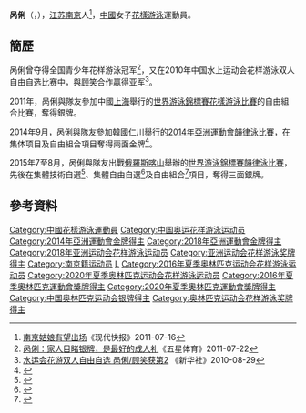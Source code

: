 {{noteTA|G1=Aquatics}}
{{Infobox Swimmer
| swimmername = 呙俐
| image = Open Make Up For Ever 2013 - Guo Li.jpg
| imagesize = 
| caption = 
| fullname =  
| nationality = {{PRC}}
| strokes = 
| club = 
| collegeteam = 
| birth_date ={{birth date and age|1993|5|11}}<ref name="仁川亞運">{{cite web|title=Profile - GUO Li|url=https://www.incheon2014ag.org/Sports/Biographies/Athletes_Profile/?ParticCode=5103570&lang=en|publisher=2014年仁川亞運會官方網站|deadurl=yes|archiveurl=https://web.archive.org/web/20140927095134/http://www.incheon2014ag.org/Sports/Biographies/Athletes_Profile/?ParticCode=5103570&lang=en|archivedate=2014-09-27|accessdate=2014-09-28}}{{en}}</ref>
| birth_place = {{CHN}}[[江苏省|江苏省]][[南京市|南京市]]
| height = {{height|m=1.67}}<ref name="仁川亞運"/>
| weight = {{weight|kg=54}}<ref name="仁川亞運"/>
| medaltemplates =
{{MedalCountry | {{CHN}}}}
{{MedalSport | 女子[[花樣游泳|花樣游泳]]}}
{{MedalCompetition | [[奧林匹克運動會|奧林匹克運動會]] [[File:Olympic_rings.svg|30px]]}}
{{MedalSilver | [[2016年夏季奧林匹克運動會|2016年 里約]] | [[2016年夏季奧林匹克運動會水上芭蕾比賽團體項目|團體賽]] }}
{{MedalSilver | [[2020年夏季奧林匹克運動會|2020年 東京]] | [[2020年夏季奧林匹克運動會團體韻律泳比賽|團體賽]] }}
{{MedalCompetition | [[世界游泳錦標賽|世界游泳錦標賽]]}}
{{MedalGold | [[2017年世界游泳錦標賽|2017年 布達佩斯]] | [[2017年世界游泳錦標賽水上芭蕾比賽－自由組合|自由組合]] }}
{{MedalSilver | [[2011年世界游泳錦標賽|2011年 上海]] | [[2011年世界游泳錦標賽花樣游泳比賽|自由組合]] }}
{{MedalSilver | [[2015年世界游泳錦標賽|2015年 喀山]] | [[2015年世界游泳錦標賽韻律泳比賽|集體技術自選]] }}
{{MedalSilver | [[2015年世界游泳錦標賽|2015年 喀山]] | [[2015年世界游泳錦標賽韻律泳比賽|集體自由自選]] }}
{{MedalSilver | [[2015年世界游泳錦標賽|2015年 喀山]] | [[2015年世界游泳錦標賽韻律泳比賽|自由組合]] }}
{{MedalSilver | [[2017年世界游泳錦標賽|2017年 布達佩斯]] | [[2017年世界游泳錦標賽水上芭蕾比賽－集體技術自選|集體技術自選]] }}
{{MedalSilver | [[2017年世界游泳錦標賽|2017年 布達佩斯]] | [[2017年世界游泳錦標賽水上芭蕾比賽－集體自由自選|集體自由自選]] }}
{{MedalSilver | [[2019年世界游泳錦標賽|2019年 光州]] | [[2019年世界游泳錦標賽藝術游泳比賽|集體技術自選]] }}
{{MedalSilver | [[2019年世界游泳錦標賽|2019年 光州]] | [[2019年世界游泳錦標賽藝術游泳比賽|集體自由自選]] }}
{{MedalSilver | [[2019年世界游泳錦標賽|2019年 光州]] | [[2019年世界游泳錦標賽藝術游泳比賽|自由組合]] }}
{{MedalCompetition | [[亞洲運動會|亞洲運動會]] [[File:Asian_Games_logo.svg|20px]]}}
{{MedalGold | [[2014年亞洲運動會|2014年 仁川]] | [[2014年亞洲運動會韻律泳比賽|集体项目]] }}
{{MedalGold | [[2014年亞洲運動會|2014年 仁川]] | [[2014年亞洲運動會韻律泳比賽|自由組合]] }}
{{MedalGold | [[2018年亞洲運動會|2018年 雅加達]] | [[2018年亞洲運動會花樣游泳比賽|集体项目]] }}
| show-medals    = yes
}}
'''呙俐'''（{{lang|en|'''GUO Li'''}}，{{bd|1993年|5月11日|catIdx=G呙}}），[[江苏|江苏]][[南京|南京]]人<ref>[http://sports.163.com/11/0716/03/7927OA1N00051C8M.html 南京姑娘有望出场]{{Dead link|date=2019年12月 |bot=InternetArchiveBot |fix-attempted=yes }}《现代快报》2011-07-16</ref>，[[中華人民共和國|中國]]女子[[花樣游泳|花樣游泳]]運動員。

==簡歷==
呙俐曾夺得全国青少年花样游泳冠军<ref>[http://hisports.com/newsdetail/1668.html 呙俐：家人目睹银牌，是最好的成人礼]{{dead link|date=2017年12月 |bot=InternetArchiveBot |fix-attempted=yes }}《五星体育》2011-07-22</ref>，又在2010年中国水上运动会花样游泳双人自由自选比赛中，與[[顾笑|顾笑]]合作贏得亚军<ref>[http://sports.sohu.com/20100829/n274558443.shtml 水运会花游双人自由自选 呙俐/顾笑获第2] {{Wayback|url=http://sports.sohu.com/20100829/n274558443.shtml |date=20200504010307 }}《新华社》2010-08-29</ref>。

2011年，呙俐與隊友參加中國[[上海|上海]]舉行的[[2011年世界游泳錦標賽|世界游泳錦標賽]][[2011年世界游泳錦標賽花樣游泳比賽|花樣游泳比賽]]的自由組合比賽，奪得銀牌。

2014年9月，呙俐與隊友參加韓國仁川舉行的[[2014年亞洲運動會|2014年亞洲運動會]][[2014年亞洲運動會韻律泳比賽|韻律泳比賽]]，在集体项目及自由組合項目奪得兩面金牌<ref>{{cite news|title=自由组合决赛中国队成功卫冕 花样游泳全取三金|url=http://sports.21cn.com/integrate/other/a/2014/0923/14/28272251.shtml|newspaper=搜狐体育|date=2014-09-23|deadurl=yes|archiveurl=https://web.archive.org/web/20160304134823/http://sports.21cn.com/integrate/other/a/2014/0923/14/28272251.shtml|archivedate=2016-03-04|accessdate=2014-09-28}}</ref>。

2015年7至8月，呙俐與隊友出戰[[俄羅斯|俄羅斯]][[喀山|喀山]]舉辦的[[2015年世界游泳錦標賽韻律泳比賽|世界游泳錦標賽]][[2015年世界游泳錦標賽韻律泳比賽|韻律泳比賽]]，先後在集體技術自選<ref>{{cite news|title=世锦赛花游集体技术中国摘银 俄罗斯成功卫冕|url=http://sports.163.com/15/0728/07/AVJGC3S200051CAQ.html#p=AVJI7JDN3SLH0005|agency=网易体育|date=2015-07-28|accessdate=2015-08-09|archive-date=2016-09-27|archive-url=https://web.archive.org/web/20160927190046/http://sports.163.com/15/0728/07/AVJGC3S200051CAQ.html#p=AVJI7JDN3SLH0005|dead-url=no}}</ref>、集體自由自選<ref>{{cite news|title=世锦赛花游集体自由自选中国再添银 俄夺冠日本季军|url=http://sports.sina.com.cn/o/y/2015-08-01/00027666937.shtml|agency=新浪体育|date=2015-08-01|accessdate=2015-08-09|archive-date=2015-08-04|archive-url=https://web.archive.org/web/20150804052448/http://sports.sina.com.cn/o/y/2015-08-01/00027666937.shtml|dead-url=no}}</ref>及自由組合<ref>{{cite news|title=世锦赛-花游集体中国队再拿一枚银牌 俄罗斯获冠军|url=http://sports.ifeng.com/a/20150802/44325098_0.shtml|agency=凤凰体育|date=2015-08-02|accessdate=2015-08-09|archive-date=2019-02-18|archive-url=https://web.archive.org/web/20190218184804/http://sports.ifeng.com/a/20150802/44325098_0.shtml|dead-url=no}}</ref>項目，奪得三面銀牌。

==參考資料==
{{Reflist}}

{{DEFAULTSORT:GUO Li}}
[[Category:中國花樣游泳運動員|Category:中國花樣游泳運動員]]
[[Category:中国奥运花样游泳运动员|Category:中国奥运花样游泳运动员]]
[[Category:2014年亞洲運動會金牌得主|Category:2014年亞洲運動會金牌得主]]
[[Category:2018年亞洲運動會金牌得主|Category:2018年亞洲運動會金牌得主]]
[[Category:2018年亚洲运动会花样游泳运动员|Category:2018年亚洲运动会花样游泳运动员]]
[[Category:亚洲运动会花样游泳奖牌得主|Category:亚洲运动会花样游泳奖牌得主]]
[[Category:南京籍运动员|Category:南京籍运动员]]
[[Category:呙姓|L]]
[[Category:2016年夏季奥林匹克运动会花样游泳运动员|Category:2016年夏季奥林匹克运动会花样游泳运动员]]
[[Category:2020年夏季奥林匹克运动会花样游泳运动员|Category:2020年夏季奥林匹克运动会花样游泳运动员]]
[[Category:2016年夏季奧林匹克運動會獎牌得主|Category:2016年夏季奧林匹克運動會獎牌得主]]
[[Category:2020年夏季奧林匹克運動會獎牌得主|Category:2020年夏季奧林匹克運動會獎牌得主]]
[[Category:中国奥林匹克运动会银牌得主|Category:中国奥林匹克运动会银牌得主]]
[[Category:奥林匹克运动会花样游泳奖牌得主|Category:奥林匹克运动会花样游泳奖牌得主]]